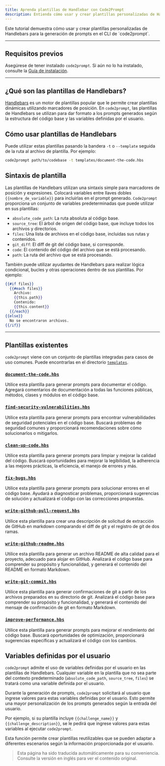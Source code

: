 ```yaml
---
title: Aprenda plantillas de Handlebar con Code2Prompt
description: Entienda cómo usar y crear plantillas personalizadas de Handlebars para la generación de prompts.
---
```



<Card title="Descripción general del tutorial">
  Este tutorial demuestra cómo usar y crear plantillas personalizadas de
  Handlebars para la generación de prompts en el CLI de `code2prompt`.
</Card>

---

## Requisitos previos

Asegúrese de tener instalado `code2prompt`. Si aún no lo ha instalado, consulte la [Guía de instalación](/docs/how_to/install).

---

## ¿Qué son las plantillas de Handlebars?

[Handlebars](https://handlebarsjs.com/) es un motor de plantillas popular que le permite crear plantillas dinámicas utilizando marcadores de posición.
En `code2prompt`, las plantillas de Handlebars se utilizan para dar formato a los prompts generados según la estructura del código base y las variables definidas por el usuario.

## Cómo usar plantillas de Handlebars

Puede utilizar estas plantillas pasando la bandera `-t` o `--template` seguida de la ruta al archivo de plantilla. Por ejemplo:

```sh
code2prompt path/to/codebase -t templates/document-the-code.hbs
```

## Sintaxis de plantilla

Las plantillas de Handlebars utilizan una sintaxis simple para marcadores de posición y expresiones. Colocará variables entre llaves dobles `{{nombre_de_variable}}` para incluirlas en el prompt generado.
`Code2prompt` proporciona un conjunto de variables predeterminadas que puede utilizar en sus plantillas:

- `absolute_code_path`: La ruta absoluta al código base.
- `source_tree`: El árbol de origen del código base, que incluye todos los archivos y directorios.
- `files`: Una lista de archivos en el código base, incluidas sus rutas y contenidos.
- `git_diff`: El diff de git del código base, si corresponde.
- `code`: El contenido del código del archivo que se está procesando.
- `path`: La ruta del archivo que se está procesando.

También puede utilizar ayudantes de Handlebars para realizar lógica condicional, bucles y otras operaciones dentro de sus plantillas. Por ejemplo:

```handlebars
{{#if files}}
  {{#each files}}
    Archivo:
    {{this.path}}
    Contenido:
    {{this.content}}
  {{/each}}
{{else}}
  No se encontraron archivos.
{{/if}}
```

---

## Plantillas existentes

`code2prompt` viene con un conjunto de plantillas integradas para casos de uso comunes. Puede encontrarlas en el directorio [`templates`](https://github.com/mufeedvh/code2prompt/tree/main/crates/code2prompt-core/templates).

### [`document-the-code.hbs`](https://github.com/mufeedvh/code2prompt/tree/main/crates/code2prompt-core/templates/document-the-code.hbs)

Utilice esta plantilla para generar prompts para documentar el código. Agregará comentarios de documentación a todas las funciones públicas, métodos, clases y módulos en el código base.

### [`find-security-vulnerabilities.hbs`](https://github.com/mufeedvh/code2prompt/tree/main/crates/code2prompt-core/templates/find-security-vulnerabilities.hbs)

Utilice esta plantilla para generar prompts para encontrar vulnerabilidades de seguridad potenciales en el código base. Buscará problemas de seguridad comunes y proporcionará recomendaciones sobre cómo solucionarlos o mitigarlos.

### [`clean-up-code.hbs`](https://github.com/mufeedvh/code2prompt/tree/main/crates/code2prompt-core/templates/clean-up-code.hbs)

Utilice esta plantilla para generar prompts para limpiar y mejorar la calidad del código. Buscará oportunidades para mejorar la legibilidad, la adherencia a las mejores prácticas, la eficiencia, el manejo de errores y más.

### [`fix-bugs.hbs`](https://github.com/mufeedvh/code2prompt/tree/main/crates/code2prompt-core/templates/fix-bugs.hbs)

Utilice esta plantilla para generar prompts para solucionar errores en el código base. Ayudará a diagnosticar problemas, proporcionará sugerencias de solución y actualizará el código con las correcciones propuestas.

### [`write-github-pull-request.hbs`](https://github.com/mufeedvh/code2prompt/tree/main/crates/code2prompt-core/templates/write-github-pull-request.hbs)

Utilice esta plantilla para crear una descripción de solicitud de extracción de GitHub en markdown comparando el diff de git y el registro de git de dos ramas.

### [`write-github-readme.hbs`](https://github.com/mufeedvh/code2prompt/tree/main/crates/code2prompt-core/templates/write-github-readme.hbs)

Utilice esta plantilla para generar un archivo README de alta calidad para el proyecto, adecuado para alojar en GitHub. Analizará el código base para comprender su propósito y funcionalidad, y generará el contenido del README en formato Markdown.

### [`write-git-commit.hbs`](https://github.com/mufeedvh/code2prompt/tree/main/crates/code2prompt-core/templates/write-git-commit.hbs)

Utilice esta plantilla para generar confirmaciones de git a partir de los archivos preparados en su directorio de git. Analizará el código base para comprender su propósito y funcionalidad, y generará el contenido del mensaje de confirmación de git en formato Markdown.

### [`improve-performance.hbs`](https://github.com/mufeedvh/code2prompt/tree/main/crates/code2prompt-core/templates/improve-performance.hbs)

Utilice esta plantilla para generar prompts para mejorar el rendimiento del código base. Buscará oportunidades de optimización, proporcionará sugerencias específicas y actualizará el código con los cambios.

## Variables definidas por el usuario

`code2prompt` admite el uso de variables definidas por el usuario en las plantillas de Handlebars. Cualquier variable en la plantilla que no sea parte del contexto predeterminado (`absolute_code_path`, `source_tree`, `files`) se tratará como una variable definida por el usuario.

Durante la generación de prompts, `code2prompt` solicitará al usuario que ingrese valores para estas variables definidas por el usuario. Esto permite una mayor personalización de los prompts generados según la entrada del usuario.

Por ejemplo, si su plantilla incluye `{{challenge_name}}` y `{{challenge_description}}`, se le pedirá que ingrese valores para estas variables al ejecutar `code2prompt`.

Esta función permite crear plantillas reutilizables que se pueden adaptar a diferentes escenarios según la información proporcionada por el usuario.

> Esta página ha sido traducida automáticamente para su conveniencia. Consulte la versión en inglés para ver el contenido original.
